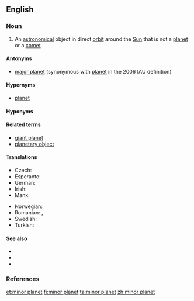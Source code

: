 ==English==
{{wikipedia}}

===Noun===
{{en-noun|head=[[minor]] [[planet]]}}

# {{context|astronomy|lang=en}} An [[astronomical]] object in direct [[orbit]] around the [[Sun]] that is not a [[planet]] or a [[comet]].

====Antonyms====
* {{gloss|an orbitally dominant planemo}} [[major planet]] (synonymous with [[planet]] in the 2006 IAU definition)

====Hypernyms====
* [[planet]]

====Hyponyms====
{{hyp4|[[asteroid]]|[[centaur]]|[[dwarf planet]]|[[Kuiper belt object]]|[[trans-Neptunian object]]|[[trojan]]}}

====Related terms====
* [[giant planet]]
* [[planetary object]]

====Translations====
{{trans-top|celestial body}}
* Czech: {{t|cs|planetka|f}}
* Esperanto: {{t|eo|planedeto}}
* German: {{t|de|Kleinplanet|m}}
* Irish: {{t|ga|fophláinéad|m}}
* Manx: {{t|gv|mynphlanaid|m}}
{{trans-mid}}
* Norwegian: {{t|no|småplanet|m}}
* Romanian: {{t|ro|planetă minoră|f}}, {{t|ro|miniplanetă}}
* Swedish: {{t|sv|småplanet|c}}
* Turkish: {{t|tr|küçük gezegen}}
{{trans-bottom}}

====See also====
* {{l|en|planemo}}
* {{l|en|planetesimal}}
* {{l|en|planetoid}}

===References===
<references/>

{{topics|en|Types of planets}}

[[et:minor planet]]
[[fi:minor planet]]
[[ta:minor planet]]
[[zh:minor planet]]